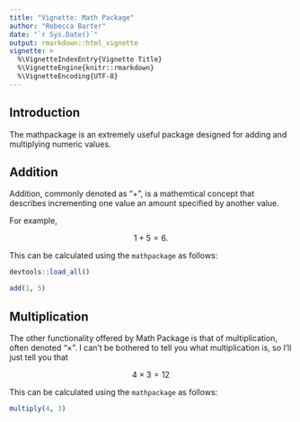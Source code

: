 ```yaml
---
title: "Vignette: Math Package"
author: "Rebecca Barter"
date: "`r Sys.Date()`"
output: rmarkdown::html_vignette
vignette: >
  %\VignetteIndexEntry{Vignette Title}
  %\VignetteEngine{knitr::rmarkdown}
  %\VignetteEncoding{UTF-8}
---
```


## Introduction

The mathpackage is an extremely useful package designed for adding and multiplying numeric values. 

## Addition

Addition, commonly denoted as "+", is a mathemtical concept that describes incrementing one value an amount specified by another value.

For example, 

$$1 + 5 = 6.$$

This can be calculated using the `mathpackage` as follows:

```r
devtools::load_all()
```

```r
add(1, 5)
```


## Multiplication

The other functionality offered by Math Package is that of multiplication, often denoted "$\times$". I can't be bothered to tell you what multiplication is, so I'll just tell you that

$$ 4 \times 3 = 12$$

This can be calculated using the `mathpackage` as follows:

```r
multiply(4, 3)
```


